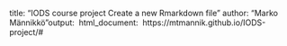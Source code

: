 title: "IODS course project Create a new Rmarkdown file"
author: "Marko Männikkö"output:  html_document: 
https://mtmannik.github.io/IODS-project/#
